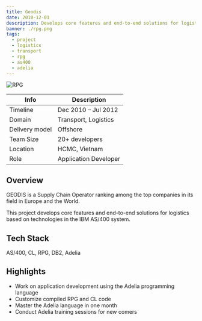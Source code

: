```yaml
---
title: Geodis
date: 2010-12-01
description: Develops core features and end-to-end solutions for logistics based on technologies in the IBM AS/400 system
banner: ./rpg.png
tags:
  - project
  - logistics
  - transport
  - rpg
  - as400
  - adelia
---
```


![RPG](./rpg.png)

| Info           | Description           |
| -------------- | --------------------- |
| Timeline       | Dec 2010 – Jul 2012   |
| Domain         | Transport, Logistics  |
| Delivery model | Offshore              |
| Team Size      | 20+ developers        |
| Location       | HCMC, Vietnam         |
| Role           | Application Developer |

## Overview

GEODIS is a Supply Chain Operator ranking among the top companies in its field in Europe and the World.

This project develops core features and end-to-end solutions for logistics based on technologies in the IBM AS/400 system.

## Tech Stack

AS/400, CL, RPG, DB2, Adelia

## Highlights

- Work on application development using the Adelia programming language
- Customize compiled RPG and CL code
- Master the Adelia language in one month
- Conduct Adelia training sessions for new comers
